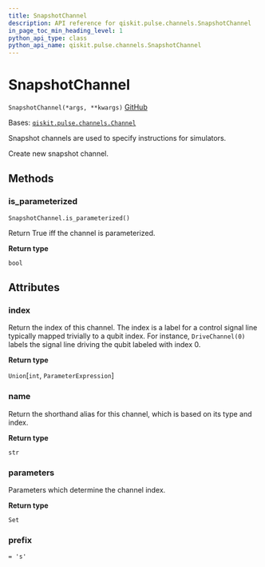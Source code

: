 ```yaml
---
title: SnapshotChannel
description: API reference for qiskit.pulse.channels.SnapshotChannel
in_page_toc_min_heading_level: 1
python_api_type: class
python_api_name: qiskit.pulse.channels.SnapshotChannel
---
```


# SnapshotChannel

<span id="qiskit.pulse.channels.SnapshotChannel" />

`SnapshotChannel(*args, **kwargs)` [GitHub](https://github.com/qiskit/qiskit/tree/stable/0.20/qiskit/pulse/channels.py "view source code")

Bases: [`qiskit.pulse.channels.Channel`](pulse#qiskit.pulse.channels.Channel "qiskit.pulse.channels.Channel")

Snapshot channels are used to specify instructions for simulators.

Create new snapshot channel.

## Methods

### is\_parameterized

<span id="qiskit.pulse.channels.SnapshotChannel.is_parameterized" />

`SnapshotChannel.is_parameterized()`

Return True iff the channel is parameterized.

**Return type**

`bool`

## Attributes

<span id="qiskit.pulse.channels.SnapshotChannel.index" />

### index

Return the index of this channel. The index is a label for a control signal line typically mapped trivially to a qubit index. For instance, `DriveChannel(0)` labels the signal line driving the qubit labeled with index 0.

**Return type**

`Union`\[`int`, `ParameterExpression`]

<span id="qiskit.pulse.channels.SnapshotChannel.name" />

### name

Return the shorthand alias for this channel, which is based on its type and index.

**Return type**

`str`

<span id="qiskit.pulse.channels.SnapshotChannel.parameters" />

### parameters

Parameters which determine the channel index.

**Return type**

`Set`

<span id="qiskit.pulse.channels.SnapshotChannel.prefix" />

### prefix

`= 's'`

